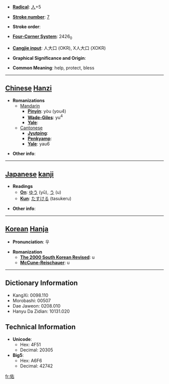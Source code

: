 * '''[[Wiktionary:Chinese radical index| Radical]]''': [[Wiktionary:Chinese radical index 人|人]]+5

* '''[[Wiktionary:Chinese total strokes index|Stroke number]]''': [[Wiktionary:Chinese total strokes index 7|7]]

* '''Stroke order''': 

* '''[[Wiktionary:Chinese four corner index|Four-Corner System]]''': 2426<sub>0</sub>

* '''[[Wiktionary:Chinese Cangjie index|Cangjie input]]''': 人大口 (OKR), X人大口 (XOKR)

* '''Graphical Significance and Origin''': 

* '''Common Meaning''': help, protect, bless

----

== [[Chinese]] [[Hanzi]] ==

* '''Romanizations'''
** [[Mandarin]]
*** '''[[Pinyin]]''': yòu (you4)
*** '''[[Wade-Giles]]''': yu<sup>4</sup>
*** '''[[Yale]]''': 
**[[Cantonese]]
***'''[[Jyutping]]''':
***'''[[Penkyamp]]''': 
***'''[[Yale]]''': yau6

* '''Other info''': 

----

== [[Japanese]] [[kanji]] ==

* '''Readings'''
** '''[[On]]''': [[ゆう]] (yū), [[う]] (u)
** '''[[Kun]]''': [[たすける]] (tasukeru)

* '''Other info''':  

----

== [[Korean]] [[Hanja]] ==

* '''Pronunciation''': 우

* '''Romanization'''
** '''[[The 2000 South Korean Revised Romanization|The 2000 South Korean Revised]]''': u
** '''[[McCune-Reischauer]]''': u

----

== Dictionary Information ==

* KangXi: 0098.110
* Morobashi: 00507
* Dae Jaweon: 0208.010
* Hanyu Da Zidian: 10131.020

== Technical Information ==

* '''Unicode''':
** Hex: 4F51
** Decimal: 20305
* '''Big5''':
** Hex: A6F6
** Decimal: 42742
[[fr:佑]]